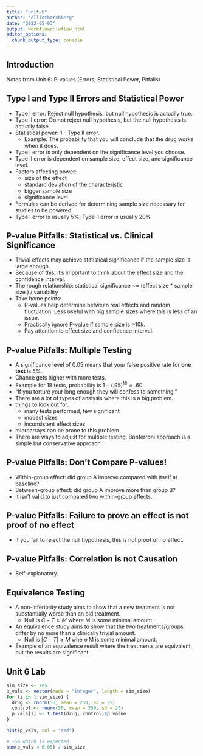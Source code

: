 ```yaml
---
title: "unit-6"
author: "elliothershberg"
date: "2022-05-03"
output: workflowr::wflow_html
editor_options:
  chunk_output_type: console
---
```


## Introduction

Notes from Unit 6: P-values (Errors, Statistical Power, Pitfalls)

## Type I and Type II Errors and Statistical Power

- Type I error: Reject null hypothesis, but null hypothesis is actually true.
- Type II error: Do not reject null hypothesis, but the null hypothesis is actually false.
- Statistical power: 1 - Type II error.
  - Example: The probability that you will conclude that the drug works when it does.
- Type I error is only dependent on the significance level you choose.
- Type II error is dependent on sample size, effect size, and significance level.
- Factors affecting power:
  - size of the effect
  - standard deviation of the characteristic
  - bigger sample size
  - significance level
- Formulas can be derived for determining sample size necessary for studies to be powered.
- Type I error is usually 5%, Type II error is usually 20%

## P-value Pitfalls: Statistical vs. Clinical Significance

- Trivial effects may achieve statistical significance if the sample size is large enough.
- Because of this, it's important to think about the effect size and the confidence interval.
- The rough relationship: statistical significance ~= (effect size * sample size ) / variability
- Take home points:
  - P-values help determine between real effects and random fluctuation. Less useful with big sample sizes where this is less of an issue.
  - Practically ignore P-value if sample size is >10k.
  - Pay attention to effect size and confidence interval.

## P-value Pitfalls: Multiple Testing

- A significance level of 0.05 means that your false positive rate for **one test** is 5%.
- Chance gets higher with more tests.
- Example for 18 tests, probability is $1 - (.95)^{18} = .60$
- "If you torture your long enough they will confess to something."
- There are a lot of types of analysis where this is a big problem.
- things to look out for:
  - many tests performed, few significant
  - modest sizes
  - inconsistent effect sizes
- microarrays can be prone to this problem
- There are ways to adjust for multiple testing. Bonferroni approach is a simple but conservative approach.

## P-value Pitfalls: Don't Compare P-values!

- Within-group effect: did group A improve compared with itself at baseline?
- Between-group effect: did group A improve more than group B?
- It isn't valid to just compared two within-group effects.

## P-value Pitfalls: Failure to prove an effect is not proof of no effect

- If you fail to reject the null hypothesis, this is not proof of no effect.

## P-value Pitfalls: Correlation is not Causation

- Self-explanatory.

## Equivalence Testing

- A non-inferiority study aims to show that a new treatment is not substantially worse than an old treatment.
  - Null is $C - T \ge M$ where M is some minimal amount.
- An equivalence study aims to show that the two treatments/groups differ by no more than a clinically trivial amount.
  - Null is $|C - T| \ge M$ where M is some minimal amount.
- Example of an equivalence result where the treatments are equivalent, but the results are significant.

## Unit 6 Lab

```r
sim_size <- 1e5
p_vals <- vector(mode = "integer", length = sim_size)
for (i in 1:sim_size) {
  drug <- rnorm(50, mean = 250, sd = 25)
  control <- rnorm(50, mean = 250, sd = 25)
  p_vals[i] <- t.test(drug, control)$p.value
}

hist(p_vals, col = "red")

# ~5% which is expected
sum(p_vals < 0.05) / sim_size
```




